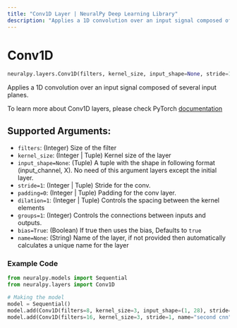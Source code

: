 ```yaml
---
title: "Conv1D Layer | NeuralPy Deep Learning Library"
description: "Applies a 1D convolution over an input signal composed of several input planes."
---
```

# Conv1D

```python
neuralpy.layers.Conv1D(filters, kernel_size, input_shape=None, stride=1, padding=0, dilation=1, groups=1, bias=True, name=None)
```

Applies a 1D convolution over an input signal composed of several input planes.

To learn more about Conv1D layers, please check PyTorch [documentation](https://pytorch.org/docs/stable/nn.html#conv1d)

## Supported Arguments:

  - `filters`: (Integer) Size of the filter
  - `kernel_size`: (Integer | Tuple) Kernel size of the layer
  - `input_shape=None`: (Tuple) A tuple with the shape in following format (input_channel, X). No need of this argument layers except the initial layer.
  - `stride=1`: (Integer | Tuple) Stride for the conv.
  - `padding=0`: (Integer | Tuple) Padding for the conv layer.
  - `dilation=1`: (Integer | Tuple) Controls the spacing between the kernel elements
  - `groups=1`: (Integer) Controls the connections between inputs and outputs.
  - `bias=True`: (Boolean) If true then uses the bias, Defaults to `true`
  - `name=None`: (String) Name of the layer, if not provided then automatically calculates a unique name for the layer

### Example Code

```python
from neuralpy.models import Sequential
from neuralpy.layers import Conv1D

# Making the model
model = Sequential()
model.add(Conv1D(filters=8, kernel_size=3, input_shape=(1, 28), stride=1, name="first cnn"))
model.add(Conv1D(filters=16, kernel_size=3, stride=1, name="second cnn"))
```